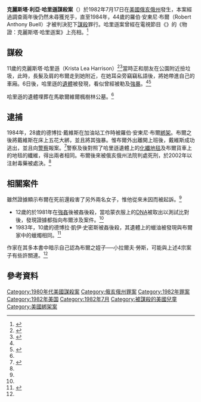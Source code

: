 '''克麗斯塔·利亞·哈里遜謀殺案'''（{{lang en|Murder of Krista Lea Harrison}}）於1982年7月17日在[[美國|美國]][[俄亥俄州|俄亥俄州]]{{link-en|馬歇爾維爾|Marshallville, Ohio}}發生，本案經過調查兩年後仍然未尋獲兇手，直至1984年，44歲的羅伯·安東尼·布爾（Robert Anthony Buell）才被判決犯下[[謀殺|謀殺]]罪行。哈里遜案曾經在電視節目《{{link-en|科學辦案檔案|Forensic Files}}》的《物證：克麗斯塔·哈里遜案》上亮相。<ref>{{cite web|title=Forensic Files Episode Guide|url=http://answar7979.50megs.com/Episodeguide.htm|publisher=50megs.com|accessdate=2012-05-18|archive-date=2012-12-03|archive-url=https://web.archive.org/web/20121203050729/http://answar7979.50megs.com/Episodeguide.htm|dead-url=no}}</ref>

== 謀殺 ==
11歲的克麗斯塔·哈里遜（Krista Lea Harrison）<ref name=Renner>{{cite web |last=Renner |first=James |title=Krista Harrison |url=http://jamesrenner.wordpress.com/tag/krista-harrison/ |publisher=Wordpress.com |accessdate=2012-05-18 |archiveurl=https://archive.is/20121210063624/http://jamesrenner.wordpress.com/tag/krista-harrison/ |archivedate=2012-12-10 |deadurl=yes }}</ref><ref name="Find A Grave">{{cite web|title=Krista Lea Harrison|url=http://www.findagrave.com/cgi-bin/fg.cgi?page=gr&GSln=Harrison&GSfn=Krista&GSmn=Lea&GSbyrel=all&GSdyrel=all&GSob=n&GRid=29247296&df=all&|accessdate=2012-05-22|publisher=Find-A-Grace.com|author=Gunn, Margaret|archive-date=2016-03-09|archive-url=https://web.archive.org/web/20160309133604/http://www.findagrave.com/cgi-bin/fg.cgi?page=gr&GSln=Harrison&GSfn=Krista&GSmn=Lea&GSbyrel=all&GSdyrel=all&GSob=n&GRid=29247296&df=all&|dead-url=no}}</ref>當時正和朋友在公園附近撿垃圾，此時，長髮及肩的布爾走到她附近，在她耳朵旁竊竊私語後，將她帶進自己的車廂。6日後，哈里遜的[[遺體|遺體]]被發現，看似曾經被勒及[[強姦|強暴]]。<ref name=Prosecutor /><ref name=Appeal>{{cite web|title=Robert Anthony Buell Appeal|url=http://www.michbar.org/opinions/us_appeals/2001/120401/13136.html|publisher=Michbar.org|accessdate=2012-05-18|deadurl=yes|archiveurl=https://web.archive.org/web/20020624124511/http://www.michbar.org/opinions/us_appeals/2001/120401/13136.html|archivedate=2002-06-24}}</ref>

哈里遜的遺體埋葬在馬歇爾維爾楓樹林公墓。<ref name="Find A Grave" />

== 逮捕 ==
{{quotebox|width=30%|align=right|quote=「傑瑞，雪莉，我沒有殺了你們的女兒。檢察官知道……他們讓真兇逍遙法外，在街上殺人，一遍又一遍。」|source=羅伯·安東尼·布爾在2002年的遺言<ref name= Disciple />}}

1984年，28歲的德博拉·戴維斯在加油站工作時被羅伯·安東尼·布爾[[綁架|綁架]]。布爾之後將戴維斯在床上五花大綁，並且將其強暴。惟布爾外出離開上班後，戴維斯成功逃出，並且向[[警察|警察]]報案。<ref name=Prosecutor>{{cite web|last=Clark Prosecuter.org|title=Robert Anthony Buell|url=http://www.clarkprosecutor.org/html/death/US/buell801.htm|accessdate=2012-05-18|archive-date=2002-10-03|archive-url=https://web.archive.org/web/20021003164535/http://www.clarkprosecutor.org/html/death/US/buell801.htm|dead-url=no}}</ref>警察及後對照了哈里遜遺體上的[[化纖|化纖]][[地毯|地毯]]及布爾貨車上的地毯的纖維，得出兩者相同。布爾後來被俄亥俄州法院判處死刑，於2002年以注射毒藥被處決。<ref name= Prosecutor />

== 相關案件 ==
雖然證據顯示布爾在死前還殺害了另外兩名女子，惟他從來未因而被起訴。<ref name=Renner />

*12歲的{{link-en|蒂娜·瑪麗·哈蒙|Tina Marie Harmon}}於1981年在[[強姦|強姦]]後被姦後殺，當哈蒙衣服上的[[DNA|DNA]]被取出以測試比對後，發現證據都指向布爾涉及案件。<ref name=Renner />
*1983年，10歲的德博拉·凱伊·史密斯被姦後殺，其遺體上的蠟油被發現與布爾家中的蠟燭相同。<ref name=Disciple>{{cite web|last=Renner, James|title=The Serial Killer's Desciple|url=http://www.johndouglasmindhunter.com/forums/viewtopic.php?p=40041&sid=a7a01169ea64b76894c0bcf186e95a27|accessdate=2012-05-22}}{{dead link|date=2017年11月 |bot=InternetArchiveBot |fix-attempted=yes }}</ref>

作家{{link-en|詹姆士·雷納|James Renner}}在其多本書中暗示自己認為布爾之姪子──小拉爾夫·勞斯，可能與上述4宗案子有些許關連。<ref name= Disciple />

==參考資料==
{{reflist|2}}

{{DEFAULTSORT:Harrison, Krista}}
[[Category:1980年代美國謀殺案|Category:1980年代美國謀殺案]]
[[Category:俄亥俄州罪案|Category:俄亥俄州罪案]]
[[Category:1982年罪案|Category:1982年罪案]]
[[Category:1982年美国|Category:1982年美国]]
[[Category:1982年7月|Category:1982年7月]]
[[Category:被謀殺的美國兒童|Category:被謀殺的美國兒童]]
[[Category:美國綁架案|Category:美國綁架案]]